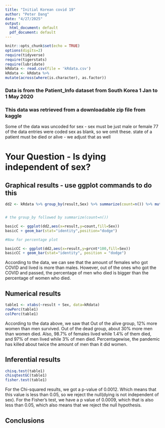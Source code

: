 ```yaml
---
title: "Initial Korean covid 19"
author: "Peter Dang"
date: "4/27/2025"
output:
  html_document: default
  pdf_document: default
---
```


```r
knitr::opts_chunk$set(echo = TRUE)
options(digits=2)
require(tidyverse)
require(tigerstats)
require(lubridate)
kRdata <- read.csv(file = 'kRdata.csv')
kRdata <- kRdata %>%
mutate(across(where(is.character), as.factor))

```
### Data is from the Patient_Info dataset from South Korea 1 Jan to 1 May 2020
### This data was retrieved from a downloadable zip file from kaggle

Some of the data was uncoded for sex - sex must be just male or female
77 of the data entries were coded sex  as blank, so we omit these.
state of a patient must be died or alive - we adjust that as well   
  
# Your Question - Is dying independent of sex?






## Graphical results - use ggplot commands to do this  

```r
dd2 <- kRdata %>% group_by(result,Sex) %>% summarize(count=n()) %>% mutate(prcnt=count/sum(count))


# the group_by followed by summarize(count=n())

basicC <- ggplot(dd2,aes(x=result,y=count,fill=Sex))
basicC + geom_bar(stat="identity",position="dodge")

#Now for percentage plot

basicCC <- ggplot(dd2,aes(x=result,y=prcnt*100,fill=Sex)) 
basicCC + geom_bar(stat="identity", position = "dodge")
```

 According to the data, we can see that the amount of females who got COVID and lived is more than males. However, out of the ones who got the COVID and passed, the percentage of men who died is bigger than the percentage of women who died.  





  
## Numerical results

```r
table1 <- xtabs(~result + Sex, data=kRdata)
rowPerc(table1)
colPerc(table1)
```

According to the data above, we saw that Out of the alive group, 12% more women than men survived. Out of the dead group, about 30% more men than women died. Also, 98.7% of females lived while 1.4% of them died, and 97% of men lived while 3% of men died. Percentagewise, the pandemic has killed about twice the amount of men than it did women.

## Inferential results 

```r
chisq.test(table1)
chisqtestGC(table1)
fisher.test(table1)
```

For the Chi-squared results,  we got a p-value of 0.0012. Which means that this value is less than 0.05, so we reject the null(dying is not independent of sex). For the Fisher's test, we have a p value of 0.0009, which that is also less than 0.05, which also means that we reject the null hypothesis.

## Conclusions

